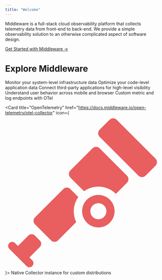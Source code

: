 ```yaml
---
title: "Welcome"
---
```


Middleware is a full-stack cloud observability platform that collects telemetry data from front-end to back-end. We provide a simple observability solution to an otherwise complicated aspect of software design.

[Get Started with Middleware ->](https://docs.middleware.io/getting-started)

# Explore Middleware

<CardGroup cols={3}>
  <Card title="Instrumentation" icon="octagon-plus" iconType="solid" color="#e95e5f" href="https://docs.middleware.io/agent-installation/overview#installing-the-middleware-agent">
    Monitor your system-level infrastructure data
  </Card>

  <Card title="APM" icon="monitor-waveform" iconType="solid" color="#e95e5f" href="https://docs.middleware.io/apm-configuration">
    Optimize your code-level application data
  </Card>

  <Card title="Integrations" icon="puzzle-piece" iconType="solid" color="#e95e5f" href="https://docs.middleware.io/integrations/integrations_overview">
    Connect third-party applications for high-level visibility  
  </Card>

  <Card title="RUM" icon="arrow-pointer" iconType="solid" color="#e95e5f" href="https://docs.middleware.io/rum/getting-started">
    Understand user behavior across mobile and browser
  </Card>

  <Card title="Data Ingestion APIs" icon="filter" iconType="solid" color="#e95e5f" href="https://docs.middleware.io/data-ingestion-apis/opentelemetry-metrics">
    Custom metric and log endpoints with OTel
  </Card>

  <Card title="OpenTelemetry" href="https://docs.middleware.io/open-telemetry/otel-collector" icon={<svg xmlns="http://www.w3.org/2000/svg" fill="#e95e5f" viewBox="0 0 512 512"><path d="M270.6 279.2c-21 21-21 55 0 76c21 21 55 21 76 0c21-21 21-55 0-76c-21-21-55-21-76 0zm56.8 56.9a26.6 26.6 0 0 1 -37.6 0 26.6 26.6 0 0 1 0-37.6 26.6 26.6 0 0 1 37.6 0c10.4 10.3 10.4 27.2 0 37.6zM345.7 14.7l-32.9 32.9a16.7 16.7 0 0 0 0 23.5l128.6 128.6a16.7 16.7 0 0 0 23.5 0l32.9-32.9c6.4-6.4 6.4-17 0-23.5L369.2 14.7a16.6 16.6 0 0 0 -23.4 0zM115 435.6a15.1 15.1 0 0 0 0-21.2l-16.7-16.7a15.1 15.1 0 0 0 -21.3 0l-34.6 34.6-.1 0-9.5-9.5c-5.3-5.3-13.8-5.3-19 0c-5.3 5.2-5.3 13.8 0 19l57 57a13.4 13.4 0 0 0 19 0c5.2-5.3 5.3-13.8 0-19l-9.5-9.5 .1 0zm0 0M289.2 109.3 216 182.4c-6.5 6.5-6.5 17.2 0 23.7l45.2 45.2c31.9-23 76.7-20.1 105.5 8.6l36.6-36.6c6.5-6.5 6.5-17.2 0-23.7l-90.4-90.4a16.7 16.7 0 0 0 -23.7 0zm-47 161.1l-26.7-26.7c-6.3-6.2-16.5-6.2-22.7 0l-94.1 94.2a16.1 16.1 0 0 0 0 22.7l53.3 53.3a16.1 16.1 0 0 0 22.8 0l60.5-60.6c-12.8-26.4-10.5-58.4 6.9-82.9zm0 0"/></svg>}>
    Native Collector instance for custom distributions
  </Card>
</CardGroup>


